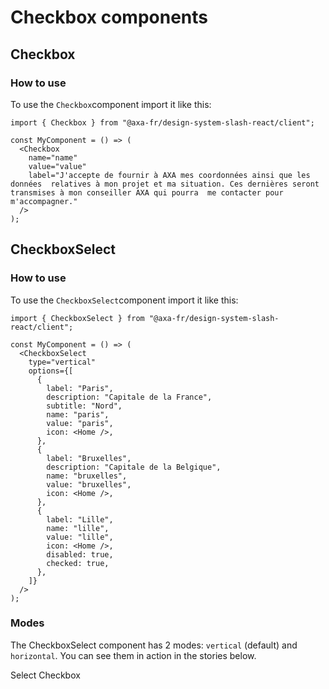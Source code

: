 
<Meta of={CheckboxStories} />

# Checkbox components

## Checkbox

### How to use

To use the `Checkbox`component import it like this:

```tsx
import { Checkbox } from "@axa-fr/design-system-slash-react/client";

const MyComponent = () => (
  <Checkbox
    name="name"
    value="value"
    label="J'accepte de fournir à AXA mes coordonnées ainsi que les données  relatives à mon projet et ma situation. Ces dernières seront transmises à mon conseiller AXA qui pourra  me contacter pour m'accompagner."
  />
);
```

<Canvas of={CheckboxStories.CheckboxStory} />
<Controls of={CheckboxStories.CheckboxStory} />

## CheckboxSelect

### How to use

To use the `CheckboxSelect`component import it like this:

```tsx
import { CheckboxSelect } from "@axa-fr/design-system-slash-react/client";

const MyComponent = () => (
  <CheckboxSelect
    type="vertical"
    options={[
      {
        label: "Paris",
        description: "Capitale de la France",
        subtitle: "Nord",
        name: "paris",
        value: "paris",
        icon: <Home />,
      },
      {
        label: "Bruxelles",
        description: "Capitale de la Belgique",
        name: "bruxelles",
        value: "bruxelles",
        icon: <Home />,
      },
      {
        label: "Lille",
        name: "lille",
        value: "lille",
        icon: <Home />,
        disabled: true,
        checked: true,
      },
    ]}
  />
);
```

### Modes

The CheckboxSelect component has 2 modes: `vertical` (default) and `horizontal`.
You can see them in action in the stories below.

Select Checkbox

<Canvas of={CheckboxSelectStories.CheckboxSelectStory} />
<Controls of={CheckboxSelectStories.CheckboxSelectStory} />
